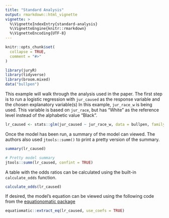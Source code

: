 ```yaml
---
title: "Standard Analysis"
output: rmarkdown::html_vignette
vignette: >
  %\VignetteIndexEntry{standard-analysis}
  %\VignetteEngine{knitr::rmarkdown}
  %\VignetteEncoding{UTF-8}
---
```


```r
knitr::opts_chunk$set(
  collapse = TRUE,
  comment = "#>"
)
```

```r
library(juryR)
library(tidyverse)
library(broom.mixed)
data("bullpen")
```

This example will walk through the analysis used in the paper. The first step is to run a logistic regression with `jur_caused` as the response variable and the chosen explanatory variable(s) In this example, `jur_race_w` is being used. This variable is based on `jur_race`, but has "White" as the reference level instead of the alphabetic value "Black".

```r
lr_caused <- stats::glm(jur_caused ~ jur_race_w, data = bullpen, family = "binomial")
```

Once the model has been run, a summary of the model can viewed. The authors also used `jtools::summ()` to print a pretty version of the summary.

```r
summary(lr_caused)

# Pretty model summary
jtools::summ(lr_caused, confint = TRUE)
```

A table with the odds ratios can be calculated using the built-in `calculate_odds` function.

```r
calculate_odds(lr_caused)
```

If desired, the model's equation can be viewed using the following code from the [equationomatic package](https://cran.r-project.org/web/packages/equatiomatic/vignettes/intro-equatiomatic.html)

```r
equatiomatic::extract_eq(lr_caused, use_coefs = TRUE)
```
